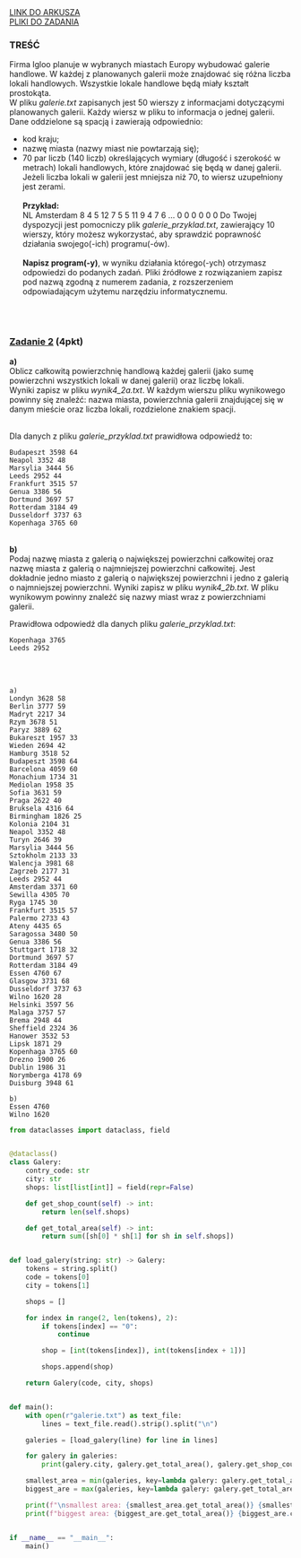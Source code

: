 
<div className="box_link"><a className="link  link_materials" target="_blank" href="https://arkusze.pl/maturalne/informatyka-2021-marzec-probna-rozszerzona-2.pdf">LINK DO ARKUSZA</a>
<br/>
<a className="link  link_materials" href="https://arkusze.pl/maturalne/informatyka-2021-marzec-probna-rozszerzona-zalaczniki.zip"> PLIKI DO ZADANIA</a>

<br/>
</div>

### TREŚĆ

Firma Igloo planuje w wybranych miastach Europy wybudować galerie handlowe. W każdej
z planowanych galerii może znajdować się różna liczba lokali handlowych. Wszystkie lokale
handlowe będą miały kształt prostokąta.<br/>
W pliku <i>galerie.txt</i> zapisanych jest 50 wierszy z informacjami dotyczącymi planowanych
galerii. Każdy wiersz w pliku to informacja o jednej galerii. Dane oddzielone są spacją
i zawierają odpowiednio:
- kod kraju;
- nazwę miasta (nazwy miast nie powtarzają się);
- 70 par liczb (140 liczb) określających wymiary (długość i szerokość w metrach) lokali
handlowych, które znajdować się będą w danej galerii. Jeżeli liczba lokali w galerii jest
mniejsza niż 70, to wiersz uzupełniony jest zerami.<br/><br/>
<b>Przykład:<br/></b>
NL Amsterdam 8 4 5 12 7 5 5 11 9 4 7 6 … 0 0 0 0 0 0
Do Twojej dyspozycji jest pomocniczy plik <i>galerie_przyklad.txt</i>, zawierający
10 wierszy, który możesz wykorzystać, aby sprawdzić poprawność działania swojego(-ich)
programu(-ów).<br/><br/>
<b>Napisz program(-y)</b>, w wyniku działania którego(-ych) otrzymasz odpowiedzi do podanych
zadań. Pliki źródłowe z rozwiązaniem zapisz pod nazwą zgodną z numerem zadania,
z rozszerzeniem odpowiadającym użytemu narzędziu informatycznemu.

<br/><br/>

### <u>Zadanie 2</u> (4pkt)  
<b>a)<br/></b> Oblicz całkowitą powierzchnię handlową każdej galerii (jako sumę powierzchni wszystkich
lokali w danej galerii) oraz liczbę lokali.<br/>
Wyniki zapisz w pliku <i>wynik4_2a.txt</i>. W każdym wierszu pliku wynikowego powinny
się znaleźć: nazwa miasta, powierzchnia galerii znajdującej się w danym mieście oraz
liczba lokali, rozdzielone znakiem spacji. <br/><br/>

Dla danych z pliku <i>galerie_przyklad.txt</i> prawidłowa odpowiedź to:<br/>

```text
Budapeszt 3598 64
Neapol 3352 48
Marsylia 3444 56
Leeds 2952 44
Frankfurt 3515 57
Genua 3386 56
Dortmund 3697 57
Rotterdam 3184 49
Dusseldorf 3737 63
Kopenhaga 3765 60
```
<br/>
<b>b)<br/></b> Podaj nazwę miasta z galerią o największej powierzchni całkowitej oraz nazwę miasta
z galerią o najmniejszej powierzchni całkowitej. Jest dokładnie jedno miasto z galerią
o największej powierzchni i jedno z galerią o najmniejszej powierzchni.
Wyniki zapisz w pliku <i>wynik4_2b.txt</i>. W pliku wynikowym powinny znaleźć się nazwy
miast wraz z powierzchniami galerii.

Prawidłowa odpowiedź dla danych pliku <i>galerie_przyklad.txt</i>:<br/>

```text
Kopenhaga 3765
Leeds 2952
```

<br/><br/>
<Dropdown title="ODPOWIEDŹ">

```text
a)
Londyn 3628 58
Berlin 3777 59
Madryt 2217 34
Rzym 3678 51
Paryz 3889 62
Bukareszt 1957 33
Wieden 2694 42
Hamburg 3518 52
Budapeszt 3598 64
Barcelona 4059 60
Monachium 1734 31
Mediolan 1958 35
Sofia 3631 59
Praga 2622 40
Bruksela 4316 64
Birmingham 1826 25
Kolonia 2104 31
Neapol 3352 48
Turyn 2646 39
Marsylia 3444 56
Sztokholm 2133 33
Walencja 3981 68
Zagrzeb 2177 31
Leeds 2952 44
Amsterdam 3371 60
Sewilla 4305 70
Ryga 1745 30
Frankfurt 3515 57
Palermo 2733 43
Ateny 4435 65
Saragossa 3480 50
Genua 3386 56
Stuttgart 1718 32
Dortmund 3697 57
Rotterdam 3184 49
Essen 4760 67
Glasgow 3731 68
Dusseldorf 3737 63
Wilno 1620 28
Helsinki 3597 56
Malaga 3757 57
Brema 2948 44
Sheffield 2324 36
Hanower 3532 53
Lipsk 1871 29
Kopenhaga 3765 60
Drezno 1900 26
Dublin 1986 31
Norymberga 4178 69
Duisburg 3948 61
```


```text
b)
Essen 4760
Wilno 1620
```
</Dropdown>







<Dropdown title="PRZYKŁADOWE ROZWIĄZANIE - PYTHON">

```python
from dataclasses import dataclass, field


@dataclass()
class Galery:
    contry_code: str
    city: str
    shops: list[list[int]] = field(repr=False)

    def get_shop_count(self) -> int:
        return len(self.shops)

    def get_total_area(self) -> int:
        return sum([sh[0] * sh[1] for sh in self.shops])


def load_galery(string: str) -> Galery:
    tokens = string.split()
    code = tokens[0]
    city = tokens[1]

    shops = []

    for index in range(2, len(tokens), 2):
        if tokens[index] == "0":
            continue

        shop = [int(tokens[index]), int(tokens[index + 1])]

        shops.append(shop)

    return Galery(code, city, shops)


def main():
    with open(r"galerie.txt") as text_file:
        lines = text_file.read().strip().split("\n")

    galeries = [load_galery(line) for line in lines]

    for galery in galeries:
        print(galery.city, galery.get_total_area(), galery.get_shop_count())

    smallest_area = min(galeries, key=lambda galery: galery.get_total_area())
    biggest_are = max(galeries, key=lambda galery: galery.get_total_area())

    print(f"\nsmallest area: {smallest_area.get_total_area()} {smallest_area.city}")
    print(f"biggest area: {biggest_are.get_total_area()} {biggest_are.city}")


if __name__ == "__main__":
    main()

```
</Dropdown>
